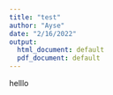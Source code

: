 ```yaml
---
title: "test"
author: "Ayse"
date: "2/16/2022"
output:
  html_document: default
  pdf_document: default
---
```

helllo